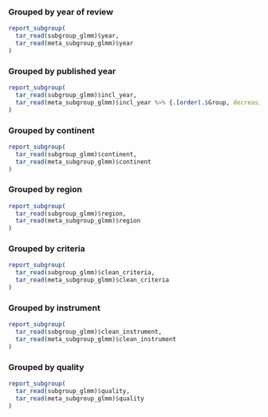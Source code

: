 ### Grouped by year of review {#sec-subgroup-glmm-year}

```r

report_subgroup(
  tar_read(subgroup_glmm)$year,
  tar_read(meta_subgroup_glmm)$year
)

```

### Grouped by published year {#sec-subgroup-glmm-incl-year}

```r

report_subgroup(
  tar_read(subgroup_glmm)$incl_year,
  tar_read(meta_subgroup_glmm)$incl_year %>% {.[order(.$Group, decreasing = FALSE), ]}
)

```

### Grouped by continent {#sec-subgroup-glmm-continent}

```r

report_subgroup(
  tar_read(subgroup_glmm)$continent,
  tar_read(meta_subgroup_glmm)$continent
)

```

### Grouped by region {#sec-subgroup-glmm-region}

```r

report_subgroup(
  tar_read(subgroup_glmm)$region,
  tar_read(meta_subgroup_glmm)$region
)

```

### Grouped by criteria {#sec-subgroup-glmm-criteria}

```r

report_subgroup(
  tar_read(subgroup_glmm)$clean_criteria,
  tar_read(meta_subgroup_glmm)$clean_criteria
)

```

### Grouped by instrument {#sec-subgroup-glmm-instrument}

```r

report_subgroup(
  tar_read(subgroup_glmm)$clean_instrument,
  tar_read(meta_subgroup_glmm)$clean_instrument
)

```

### Grouped by quality {#sec-subgroup-glmm-quality}

```r

report_subgroup(
  tar_read(subgroup_glmm)$quality,
  tar_read(meta_subgroup_glmm)$quality
)

```


